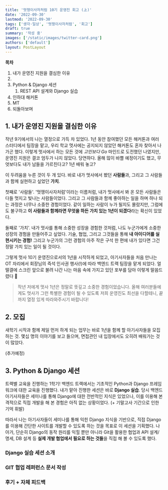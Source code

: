 ```yaml
---
title: '멋쟁이사자처럼 10기 운영진 회고 (上)'
date: '2022-09-30'
lastmod: '2022-09-30'
tags: ['생각·일상', '멋쟁이사자처럼', '회고']
draft: true
summary: '작성 중'
images: ['/static/images/twitter-card.png']
authors: ['default']
layout: PostLayout
---
```


**목차**
1. 내가 운영진 지원을 결심한 이유
2. 
3. Python & Django 세션
   1. REST API 설계와 Django 실습
4. 인하대 해커톤
5. MT
6. 되돌아보며

## 1. 내가 운영진 지원을 결심한 이유
작년 9기에서의 나는 열정으로 가득 차 있었다.
1년 동안 참여했던 모든 해커톤과 여러 스터디에서 팀장을 맡고, 우리 학교 멋사에는 공지되지 않았던 해커톤도 혼자 찾아서 나가곤 했다. 이렇게 멋사에서 하는 모든 것에 *고민보다 Go* 마인드로 도전했던 나였지만, 운영진 지원은 결코 엄두가 나지 않았다.
당연하다.
올해 많이 바쁠 예정이기도 했고, 무엇보다도 내가 남들을 가르친다고? 1년 배워 놓고?

이 두려움을 누른 것이 두 개 있다.
바로 내가 멋사에서 봤던 **사람들**과, 그리고 그 사람들과 함께 실현하고 싶었던 **가치**.

첫째로 '사람들'. '멋쟁이사자처럼'이라는 이름처럼, 내가 멋사에서 봐 온 모든 사람들은 다들 멋지고 빛나는 사람들이었다.
그리고 그 사람들과 함께 좋아하는 일을 하며 하나 되는 과정은 너무나 소중한 경험이었다.
같이 일하는 사람이 누가 될지도 몰랐지만, 그럼에도 불구하고 **이 사람들과 함께라면 무엇을 하든 가치 있는 1년이 되겠다**라는 확신이 있었다.

둘째로 '가치'. 내가 멋사를 통해 소중한 성장을 경험한 것처럼, 나도 누군가에게 소중한 성장의 경험을 만들어주고 싶었다.
기술, 협업, 그리고 그것들을 통해 **내 아이디어를 실현시키는 경험!**
그리고 누군가의 그런 경험의 아주 작은 구석 한 편에 내가 있다면 그건 정말 가치 있는 일이 될 것이다.

그렇게 멋사 10기 운영진으로서의 1년을 시작하게 되었고, 아기사자들을 처음 만나는 OT 자리에서 회장님의 즉석 인사권 행사(!)에 따라 백엔드 트랙 팀장을 맡게 되었다.
얼떨결에 스크린 앞으로 불려 나간 나는 마음 속에 가지고 있던 포부를 담아 이렇게 말씀드렸다 💪


> 작년 저에게 멋사 1년은 정말로 뜻깊고 소중한 경험이었습니다.
올해 여러분들에게도 멋사가 그런 특별한 경험이 될 수 있도록 저희 운영진도 최선을 다할테니,
끝까지 열정 있게 따라와주시기 바랍니다!


## 2. 모집

새학기 시작과 함께 제일 먼저 하게 되는 업무는 바로 1년을 함께 할 아기사자들을 모집하는 것.
몇십 명의 이야기를 보고 들으며, 면접관인 내 입장에서도 오히려 배워가는 것이 많았다.


(추가예정)


## 3. Python & Django 세션

트랙별 교육을 진행하는 1학기!
백엔드 트랙에서는 기초적인 Python과 Django 프레임워크에 대한 교육을 진행했다.
내가 맡아 진행한 세션은 바로 **Django 실습**.
당시 백엔드 아기사자들은 세미나를 통해 Django에 대한 전반적인 지식은 있었으나, 이를 이용해 본격적으로 직접 개발을 해 본 경험은 아직 없는 상황이었다.
(+ 기말고사 기간으로 인한 기억 휘발)

따라서 나는 아기사자들이 세미나를 통해 익힌 Django 지식을 기반으로, 직접 Django를 이용해 간단한 사이트를 개발할 수 있도록 하는 것을 목표로 이 세션을 기획했다.
나아가, 단순히 Django의 동작 원리를 익힐 뿐만 아니라 Git을 활용한 협업과 API 설계/명세, DB 설계 등 **실제 개발 협업에서 필요로 하는 것들**을 직접 해 볼 수 있도록 했다.


### Django 실습 세션 소개

### GIT 협업 레퍼런스 문서 작성
### 후기 + 자체 피드백